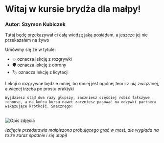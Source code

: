 # Witaj w kursie brydża dla małpy!

### Autor: Szymon Kubiczek

Tutaj będę przekazywał ci całą wiedzę jaką posiadam, a jeszcze jej nie przekazałem na żywo

Umówmy się że w tytule:  
 - 💥 oznacza lekcję z rozgrywki  
 - 🛡️ oznacza lekcję z obrony  
 - 🏷 oznacza lekcję z licytacji  

Lekcji o rozgrywce będzie mniej, bo mniej jest ogólnej teorii z nią związanej, a więcej trzeba po prostu praktyki

` Wyjdziesz stąd dwa razy głupszy, zaczniesz częściej robić fałszywe renonse, a na końcu kursu nawet zaczniesz pasować na odzywki partnera wskazujące krótkość. Smacznego! `

<br />

<img src="https://www.shutterstock.com/shutterstock/photos/455864146/display_1500/stock-photo-the-golden-monkey-is-sitting-on-the-rope-bridge-455864146.jpg" alt="Opis zdjęcia" width={500} height={300} />

<br />


*(zdjęcie przedstawia małpiszona próbującego grać w most, ale wygląda na to że zaraz spadnie i się utopi)*